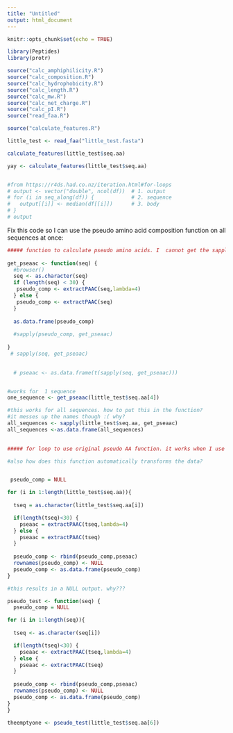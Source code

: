 ```yaml
---
title: "Untitled"
output: html_document
---
```


```r
knitr::opts_chunk$set(echo = TRUE)
```

```r
library(Peptides)
library(protr) 

source("calc_amphiphilicity.R")
source("calc_composition.R")
source("calc_hydrophobicity.R")
source("calc_length.R")
source("calc_mw.R")
source("calc_net_charge.R")
source("calc_pI.R")
source("read_faa.R")

source("calculate_features.R")

```

```r
little_test <- read_faa("little_test.fasta")
```


```r


calculate_features(little_test$seq.aa)

yay <- calculate_features(little_test$seq.aa)



```


```r
#from https://r4ds.had.co.nz/iteration.html#for-loops
# output <- vector("double", ncol(df))  # 1. output
# for (i in seq_along(df)) {            # 2. sequence
#   output[[i]] <- median(df[[i]])      # 3. body
# }
# output
```


Fix this code so I can use the pseudo amino acid composition function on all sequences at once:

```r

##### function to calculate pseudo amino acids. I  cannot get the sapply function to work inside this function. sapply(little_test$seq.aa, get_pseaac) outside the function works, however.
  
get_pseaac <- function(seq) {
  #browser()
  seq <- as.character(seq) 
  if (length(seq) < 30) {  
   pseudo_comp <- extractPAAC(seq,lambda=4)
  } else {
   pseudo_comp <- extractPAAC(seq)  
  }
  
  as.data.frame(pseudo_comp)
  
  #sapply(pseudo_comp, get_pseaac)
  
}
 # sapply(seq, get_pseaac)
  

  # pseaac <- as.data.frame(t(sapply(seq, get_pseaac)))


#works for  1 sequence
one_sequence <- get_pseaac(little_test$seq.aa[4])

#this works for all sequences. how to put this in the function?
#it messes up the names though :( why?
all_sequences <- sapply(little_test$seq.aa, get_pseaac)
all_sequences <-as.data.frame(all_sequences)
  
```

```r
##### for loop to use original pseudo AA function. it works when I use it with little_test$seq.aa but not when I put it in a function and try to make it generic (seq) (see next r block)

#also how does this function automatically transforms the data?


 pseudo_comp = NULL 

for (i in 1:length(little_test$seq.aa)){
  
  tseq = as.character(little_test$seq.aa[i])

  if(length(tseq)<30) {
    pseaac = extractPAAC(tseq,lambda=4)
  } else {
    pseaac = extractPAAC(tseq)
  } 
  
  pseudo_comp <- rbind(pseudo_comp,pseaac)
  rownames(pseudo_comp) <- NULL
  pseudo_comp <- as.data.frame(pseudo_comp)
}
```


```r
#this results in a NULL output. why???

pseudo_test <- function(seq) {
  pseudo_comp = NULL 

for (i in 1:length(seq)){
  
  tseq <- as.character(seq[i])

  if(length(tseq)<30) {
    pseaac <- extractPAAC(tseq,lambda=4)
  } else {
    pseaac <- extractPAAC(tseq)
  } 
  
  pseudo_comp <- rbind(pseudo_comp,pseaac)
  rownames(pseudo_comp) <- NULL
  pseudo_comp <- as.data.frame(pseudo_comp)
}
}

```

```r
theemptyone <- pseudo_test(little_test$seq.aa[6])
```







